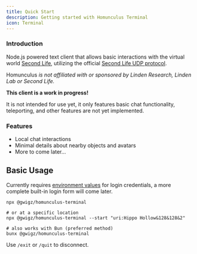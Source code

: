 ```yaml
---
title: Quick Start
description: Getting started with Homunculus Terminal
icon: Terminal
---
```


### Introduction

Node.js powered text client that allows basic interactions with the virtual world
[Second Life](https://www.secondlife.com), utilizing the official
[Second Life UDP protocol](http://wiki.secondlife.com/wiki/Protocol).

Homunculus _is not affiliated with or sponsored by Linden Research, Linden Lab or
Second Life._

<Callout type="warn">

**This client is a work in progress!**

It is not intended for use yet, it only features basic chat functionality, teleporting, and other features are not yet implemented.

</Callout>

### Features

- Local chat interactions
- Minimal details about nearby objects and avatars
- More to come later...

## Basic Usage

Currently requires [environment values](https://github.com/gwigz/homunculus/blob/main/.env.example) for login credentials, a more complete built-in login form will come later.

```shell
npx @gwigz/homunculus-terminal

# or at a specific location
npx @gwigz/homunculus-terminal --start "uri:Hippo Hollow&128&128&2"

# also works with Bun (preferred method)
bunx @gwigz/homunculus-terminal
```

Use `/exit` or `/quit` to disconnect.
